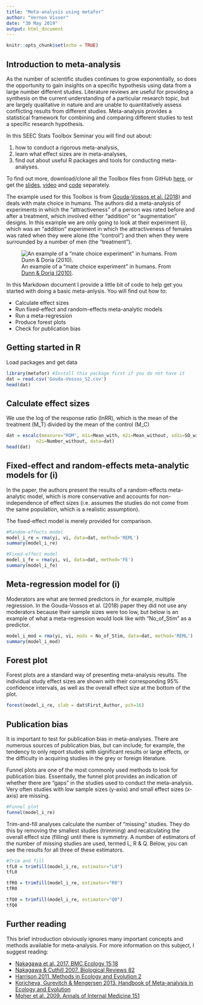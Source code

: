 ```yaml
---
title: "Meta-analysis using metafor"
author: "Vernon Visser"
date: "30 May 2019"
output: html_document
---
```


```r
knitr::opts_chunk$set(echo = TRUE)
```

## Introduction to meta-analysis

As the number of scientific studies continues to grow exponentially, so does the opportunity to gain insights on a specific hypothesis using data from a large number different studies. Literature reviews are useful for providing a synthesis on the current understanding of a particular research topic, but are largely qualitative in nature and are unable to quantitatively assess conflicting results from different studies.
Meta-analysis provides a statistical framework for combining and comparing different studies to test a specific research hypothesis.

In this SEEC Stats Toolbox Seminar you will find out about:

  1. how to conduct a rigorous meta-analysis,
  2. learn what effect sizes are in meta-analyses,
  3. find out about useful R packages and tools for conducting meta-analyses.

To find out more, download/clone all the Toolbox files from GitHub [here](https://github.com/vervis/Toolbox_Meta-analysis), or get the [slides](https://github.com/vervis/Toolbox_Meta-analysis), [video](http://meeting.uct.ac.za/p76rhinglse/) and [code](https://github.com/vervis/Toolbox_Meta-analysis) separately.

The example used for this Toolbox is from [Gouda-Vossos et al. (2018)](https://doi.org/10.1007/s40750-018-0099-y) and deals with mate choice in humans. The authors did a meta-analysis of experiments in which the "attractiveness" of a person was rated before and after a treatment, which involved either "addition" or "augmentation" designs. In this example we are only going to look at their experiment (i), which was an "addition" experiment in which the attractiveness of females was rated when they were alone (the "control") and then when they were surrounded by a number of men (the "treatment").

![An example of a "mate choice experiment" in humans. From [Dunn & Doria (2010)](http://dx.doi.org/10.1037/h0099305).](Mate_choice_addition.png)

In this Markdown document I provide a little bit of code to help get you started with doing a basic meta-anlysis. You will find out how to:

  * Calculate effect sizes
  * Run fixed-effect and random-effects meta-analytic models
  * Run a meta-regression
  * Produce forest plots
  * Check for publication bias


## Getting started in R

Load packages and get data

```r
library(metafor) #Install this package first if you do not have it
dat = read.csv('Gouda-Vossos_S2.csv')
head(dat)
```

## Calculate effect sizes

We use the log of the response ratio (lnRR), which is the mean of the treatment (M_T) divided by the mean of the control (M_C)

```r
dat = escalc(measure="ROM", m1i=Mean_with, m2i=Mean_without, sd1i=SD_with, sd2i=SD_without, n1i=Number_with,
           n2i=Number_without, data=dat)
head(dat)
```

## Fixed-effect and random-effects meta-analytic models for (i) 

In the paper, the authors present the results of a random-effects meta-analytic model, which is more conservative and accounts for 
non-independence of effect sizes (i.e. assumes the studies do not come from the same population, which is a realistic assumption).

The fixed-effect model is merely provided for comparison.

```r
#Random-effects model
model_i_re = rma(yi, vi, data=dat, method='REML')
summary(model_i_re)

#Fixed-effect model
model_i_fe = rma(yi, vi, data=dat, method='FE')
summary(model_i_fe)
```

## Meta-regression model for (i)

Moderators are what are termed predictors in ,for example, multiple regression. In the Gouda-Vossos et al. (2018) paper they did not use any 
moderators because their sample sizes were too low, but below is an example of what a meta-regression would look like with "No_of_Stim" as
a predictor.

```r
model_i_mod = rma(yi, vi, mods = No_of_Stim, data=dat, method='REML')
summary(model_i_mod)
```


## Forest plot

Forest plots are a standard way of presenting meta-analysis results. The individual study effect sizes are shown with their corresponding
95% confidence intervals, as well as the overall effect size at the bottom of the plot.

```r
forest(model_i_re, slab = dat$First_Author, pch=16)
```

## Publication bias

It is important to test for publication bias in meta-analyses. There are numerous sources of publication bias, but can include, for example, the tendency to only report studies with significant results or large effects, or the difficulty in acquiring studies in the grey or foreign literature.

Funnel plots are one of the most commonly used methods to look for publication bias. Essentially, the funnel plot provides an indication of whether there are "gaps" in the studies used to conduct the meta-analysis. Very often studies with low sample sizes (y-axis) and small effect sizes (x-axis) are missing.

```r
#Funnel plot
funnel(model_i_re)
```

Trim-and-fill analyses calculate the number of "missing" studies. They do this by removing the smallest studies (trimming) and recalculating
the overall effect size (filling) until there is symmetry. A number of estimators of the number of missing studies are used, termed L, R & Q. Below, you can see the results for all three of these estimators.

```r
#Trim and fill
tfL0 = trimfill(model_i_re, estimator="L0")
tfL0

tfR0 = trimfill(model_i_re, estimator="R0")
tfR0

tfQ0 = trimfill(model_i_re, estimator="Q0")
tfQ0
```

## Further reading

This brief introduction obviously ignores many important concepts and methods available for meta-analysis. For more information on this
subject, I suggest reading:

  * [Nakagawa et al. 2017. BMC Ecology 15:18](https://doi.org/10.1186/s12915-017-0357-7)
  * [Nakagawa & Cuthill 2007. Biological Reviews 82](https://doi.org/10.1111/j.1469-185X.2007.00027.x)
  * [Harrison 2011. Methods in Ecology and Evolution 2](https://doi.org/10.1111/j.2041-210X.2010.00056.x)
  * [Koricheva, Gurevitch & Mengersen 2013. Handbook of Meta-analysis in Ecology and Evolution](https://press.princeton.edu/titles/10045.html)
  * [Moher et al. 2009. Annals of Internal Medicine 151](https://doi.org/10.7326/0003-4819-151-4-200908180-00135)
